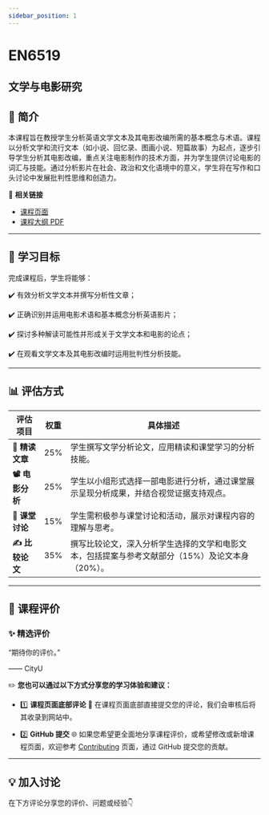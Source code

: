 ```yaml
---
sidebar_position: 1
---
```


# EN6519
## 文学与电影研究

## **📘 简介**
本课程旨在教授学生分析英语文学文本及其电影改编所需的基本概念与术语。课程以分析文学和流行文本（如小说、回忆录、图画小说、短篇故事）为起点，逐步引导学生分析其电影改编，重点关注电影制作的技术方面，并为学生提供讨论电影的词汇与技能。通过分析影片在社会、政治和文化语境中的意义，学生将在写作和口头讨论中发展批判性思维和创造力。

🔗 **相关链接**
- [课程页面](https://www.cityu.edu.hk/catalogue/pg/202425/course/EN6519.htm)
- [课程大纲 PDF](https://www.cityu.edu.hk/catalogue/pg/202425/course/EN6519.pdf)

---

## **🎯 学习目标**

完成课程后，学生将能够：

✔️ 有效分析文学文本并撰写分析性文章；

✔️ 正确识别并运用电影术语和基本概念分析英语影片；

✔️ 探讨多种解读可能性并形成关于文学文本和电影的论点；

✔️ 在观看文学文本及其电影改编时运用批判性分析技能。

---

## **📊 评估方式**

| **评估项目**            | **权重** | **具体描述**                                                                                     |
|------------------------|---------|-----------------------------------------------------------------------------------------------|
| **📝 精读文章**         | 25%     | 学生撰写文学分析论文，应用精读和课堂学习的分析技能。                                                   |
| **📽️ 电影分析**         | 25%     | 学生以小组形式选择一部电影进行分析，通过课堂展示呈现分析成果，并结合视觉证据支持观点。                            |
| **💬 课堂讨论**          | 15%     | 学生需积极参与课堂讨论和活动，展示对课程内容的理解与思考。                                                |
| **✍️ 比较论文**         | 35%     | 撰写比较论文，深入分析学生选择的文学和电影文本，包括提案与参考文献部分（15%）及论文本身（20%）。                      |

---

## **💬 课程评价**

### ✨ **精选评价**
<div className={commentStyles.commentBox}>
    <p className={commentStyles.commentText}>
        “期待你的评价。”
    </p>
    <p className={commentStyles.commentAuthor}>—— CityU</p>
</div>

✏️ **您也可以通过以下方式分享您的学习体验和建议：**

- 1️⃣ **课程页面底部评论**
💬 在课程页面底部直接提交您的评论，我们会审核后将其收录到网站中。

- 2️⃣ **GitHub 提交**
🌐 如果您希望更全面地分享课程评价，或希望修改或新增课程页面，欢迎参考 [Contributing](https://penjc.github.io/cityU-navigator/contributing) 页面，通过 GitHub 提交您的贡献。

---

## **💡 加入讨论**

在下方评论分享您的评价、问题或经验👇
<Utterances />
